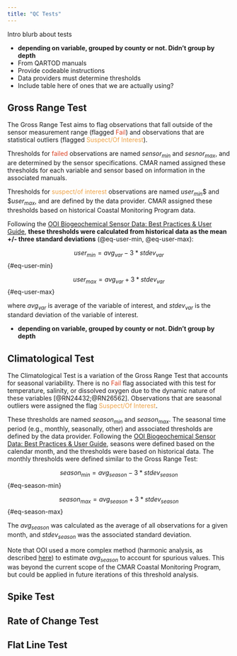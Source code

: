 ```yaml
---
title: "QC Tests"
---
```


Intro blurb about tests

- **depending on variable, grouped by county or not. Didn't group by depth**
- From QARTOD manuals
- Provide codeable instructions
- Data providers must determine thresholds
- Include table here of ones that we are actually using?

## Gross Range Test

The Gross Range Test aims to flag observations that fall outside of the sensor measurement range (flagged [Fail]{style="color: #DB4325;"}) and observations that are statistical outliers (flagged [Suspect/Of Interest]{style="color: #EDA247;"}).

Thresholds for [failed]{style="color: #DB4325;"} observations are named $sensor_{min}$ and $sesnor_{max}$, and are determined by the sensor specifications. CMAR named assigned these thresholds for each variable and sensor based on information in the associated manuals.

Thresholds for [suspect/of interest]{style="color: #EDA247;"} observations are named $user_{min}$$ and $$user_{max}$, and are defined by the data provider. CMAR assigned these thresholds based on historical Coastal Monitoring Program data.

Following the [OOI Biogeochemical Sensor Data: Best Practices & User Guide](https://docs.google.com/document/d/19pS5V1hsKAcSaGjwfmyrmZRIJFMXNAc4B0Uo9Akvmd4/edit#heading=h.u87btnaapb66), **these thresholds were calculated from historical data as the mean +/- three standard deviations** (@eq-user-min, @eq-user-max):

$$
user_{min} = avg_{var} - 3 * stdev_{var}  
$$ {#eq-user-min}

$$
user_{max} = avg_{var} + 3 * stdev_{var}
$$ {#eq-user-max}

where $avg_{var}$ is average of the variable of interest, and $stdev_{var}$ is the standard deviation of the variable of interest.

- **depending on variable, grouped by county or not. Didn't group by depth**

## Climatological Test

The Climatological Test is a variation of the Gross Range Test that accounts for seasonal variability. There is no [Fail]{style="color: #DB4325;"} flag associated with this test for temperature, salinity, or dissolved oxygen due to the dynamic nature of these variables [@RN24432;@RN26562]. Observations that are seasonal outliers were assigned the flag [Suspect/Of Interest]{style="color: #EDA247;"}.

These thresholds are named $season_{min}$ and $season_{max}$. The seasonal time period (e.g., monthly, seasonally, other) and associated thresholds are defined by the data provider. Following the [OOI Biogeochemical Sensor Data: Best Practices & User Guide](https://docs.google.com/document/d/19pS5V1hsKAcSaGjwfmyrmZRIJFMXNAc4B0Uo9Akvmd4/edit#heading=h.u87btnaapb66), seasons were defined based on the calendar month, and the thresholds were based on historical data. The monthly thresholds were defined similar to the Gross Range Test:

$$
season_{min} = avg_{season} - 3 * stdev_{season}  
$$ {#eq-season-min}

$$
season_{max} = avg_{season} + 3 * stdev_{season}  
$$ {#eq-season-max}

The $avg_{season}$ was calculated as the average of all observations for a given month, and $stdev_{season}$ was the associated standard deviation. 

Note that OOI used a more complex method (harmonic analysis, as described [here](https://github.com/oceanobservatories/qc-lookup)) to estimate $avg_{season}$ to account for spurious values. This was beyond the current scope of the CMAR Coastal Monitoring Program, but could be applied in future iterations of this threshold analysis.


## Spike Test             

## Rate of Change Test    

## Flat Line Test   

